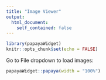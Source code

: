 ```yaml
---
title: "Image Viewer"
output: 
  html_document:
    self_contained: false
---
```


```r
library(papayaWidget)
knitr::opts_chunk$set(echo = FALSE)
```

Go to File dropdown to load images:

```r
papayaWidget::papaya(width = "100%")
```


